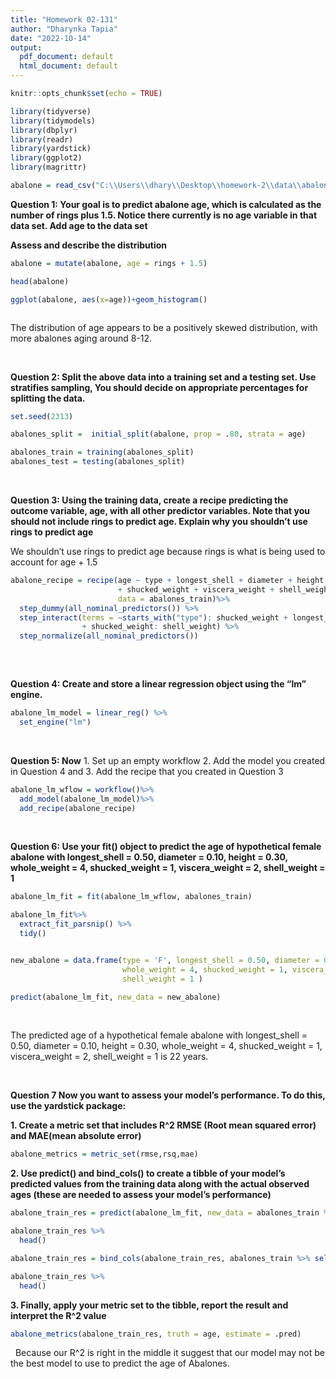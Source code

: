 ```yaml
---
title: "Homework 02-131"
author: "Dharynka Tapia"
date: "2022-10-14"
output:
  pdf_document: default
  html_document: default
---
```


```r
knitr::opts_chunk$set(echo = TRUE)
```

```r
library(tidyverse)
library(tidymodels)
library(dbplyr)
library(readr)
library(yardstick)
library(ggplot2)
library(magrittr)

```

```r

abalone = read_csv("C:\\Users\\dhary\\Desktop\\homework-2\\data\\abalone.csv")

```


**Question 1: Your goal is to predict abalone age, which is calculated as the number of rings plus 1.5. Notice there currently is no age variable in that data set. Add age to the data set**

**Assess and describe the distribution**


```r

abalone = mutate(abalone, age = rings + 1.5)

head(abalone)

ggplot(abalone, aes(x=age))+geom_histogram()



```

The distribution of age appears to be a positively skewed distribution, with more abalones aging around 8-12.  

&nbsp;

**Question 2: Split the above data into a training set and a testing set. Use stratifies sampling, You should decide on appropriate percentages for splitting the data.**


```r

set.seed(2313)

abalones_split =  initial_split(abalone, prop = .80, strata = age)

abalones_train = training(abalones_split)
abalones_test = testing(abalones_split)


```

&nbsp;

**Question 3: Using the training data, create a recipe predicting the outcome variable, age, with all other predictor variables. Note that you should not include rings to predict age. Explain why you shouldn't use rings to predict age**

We shouldn't use rings to predict age because rings is what is being used to account for age + 1.5


```r

abalone_recipe = recipe(age ~ type + longest_shell + diameter + height + whole_weight 
                        + shucked_weight + viscera_weight + shell_weight, 
                        data = abalones_train)%>%
  step_dummy(all_nominal_predictors()) %>%
  step_interact(terms = ~starts_with("type"): shucked_weight + longest_shell: diameter 
                + shucked_weight: shell_weight) %>%
  step_normalize(all_nominal_predictors())
  

```

&nbsp;

**Question 4: Create and store a linear regression object using the "lm" engine.**


```r

abalone_lm_model = linear_reg() %>%
  set_engine("lm")

```

&nbsp;

**Question 5: Now** 
  1. Set up an empty workflow
  2. Add the model you created in Question 4 and 
  3. Add the recipe that you created in Question 3

```r
abalone_lm_wflow = workflow()%>%
  add_model(abalone_lm_model)%>%
  add_recipe(abalone_recipe)
```

&nbsp;

**Question 6: Use your fit() object to predict the age of hypothetical female abalone with longest_shell = 0.50, diameter = 0.10, height = 0.30, whole_weight = 4, shucked_weight = 1, viscera_weight = 2, shell_weight = 1 **


```r
abalone_lm_fit = fit(abalone_lm_wflow, abalones_train)

abalone_lm_fit%>%
  extract_fit_parsnip() %>%
  tidy()


new_abalone = data.frame(type = 'F', longest_shell = 0.50, diameter = 0.10, height = 0.30, 
                         whole_weight = 4, shucked_weight = 1, viscera_weight = 2, 
                         shell_weight = 1 )

predict(abalone_lm_fit, new_data = new_abalone)
```

&nbsp;

The predicted age of a hypothetical female abalone with  longest_shell = 0.50, diameter = 0.10, height = 0.30, whole_weight = 4, shucked_weight = 1, viscera_weight = 2, shell_weight = 1 is 22 years.
 
&nbsp; 
  
**Question 7 Now you want to assess your model's performance. To do this, use the yardstick package: **

**1. Create a metric set that includes R^2 RMSE (Root mean squared error) and MAE(mean absolute error)**

```r

abalone_metrics = metric_set(rmse,rsq,mae)

```


**2. Use predict() and bind_cols() to create a tibble of your model's predicted values from the training data along with the actual observed ages (these are needed to assess your model's performance)**



```r
abalone_train_res = predict(abalone_lm_fit, new_data = abalones_train %>% select(-age))

abalone_train_res %>% 
  head()

abalone_train_res = bind_cols(abalone_train_res, abalones_train %>% select(age))

abalone_train_res %>%
  head()
```


**3. Finally, apply your metric set to the tibble, report the result and interpret the R^2 value**

```r

abalone_metrics(abalone_train_res, truth = age, estimate = .pred)

```
&nbsp;
Because our R^2 is right in the middle it suggest that our model may not be the best model to use to predict the age of Abalones. 

&nbsp;


